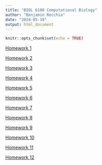 ```yaml
---
title: "BIOL 6100 Computational Biology"
author: "Benjamin Recchia"
date: "2024-05-19"
output: html_document
---
```


```r
knitr::opts_chunk$set(echo = TRUE)
```

[Homework 1](https://brecchia.github.io/RecchiaBIOL6100/Homework_01)

[Homework 2](https://brecchia.github.io/RecchiaBIOL6100/Homework_02)

[Homework 3](https://brecchia.github.io/RecchiaBIOL6100/Homework_03)

[Homework 4](https://brecchia.github.io/RecchiaBIOL6100/Homework_04)

[Homework 5](https://brecchia.github.io/RecchiaBIOL6100/Homework_05)

[Homework 6](https://brecchia.github.io/RecchiaBIOL6100/Homework_06)

[Homework 7](https://brecchia.github.io/RecchiaBIOL6100/Homework_07)

[Homework 8](https://brecchia.github.io/RecchiaBIOL6100/Homework_08)

[Homework 9](https://brecchia.github.io/RecchiaBIOL6100/Homework_09)

[Homework 10](https://brecchia.github.io/RecchiaBIOL6100/Homework_10)

[Homework 11](https://brecchia.github.io/RecchiaBIOL6100/Homework_11)

[Homework 12](https://brecchia.github.io/RecchiaBIOL6100/Homework_12)
